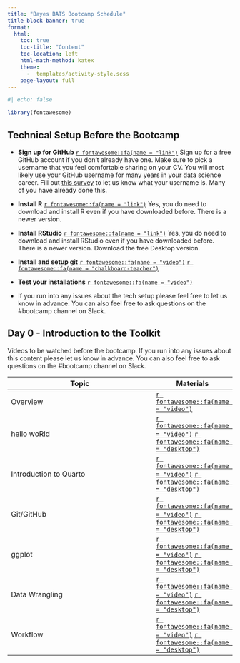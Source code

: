 ```yaml
---
title: "Bayes BATS Bootcamp Schedule"
title-block-banner: true
format:
  html:
    toc: true
    toc-title: "Content"
    toc-location: left
    html-math-method: katex
    theme: 
      -  templates/activity-style.scss
    page-layout: full
---
```


```r
#| echo: false

library(fontawesome)
```

## Technical Setup Before the Bootcamp

- **Sign up for GitHub** [`r fontawesome::fa(name = "link")`](https://github.com) Sign up for a free GitHub account if you don't already have one. Make sure to pick a username that you feel comfortable sharing on your CV. You will most likely use your GitHub username for many years in your data science career. Fill out [this survey](https://forms.gle/URiBx8mzoLt97n6e9) to let us know what your username is. Many of you have already done this.

- **Install R** [`r fontawesome::fa(name = "link")`](https://mirror.las.iastate.edu/CRAN/) Yes, you do need to download and install R even if you have downloaded before. There is a newer version.

- **Install RStudio** [`r fontawesome::fa(name = "link")`](https://posit.co/download/rstudio-desktop/) Yes, you do need to download and install RStudio even if you have downloaded before. There is a newer version. Download the free Desktop version.

- **Install and setup git** [`r fontawesome::fa(name = "video")`](https://uci.yuja.com/V/Video?v=7926437&node=33713927&a=41919805&autoplay=1) [`r fontawesome::fa(name = "chalkboard-teacher")`]()

- **Test your installations**  [`r fontawesome::fa(name = "video")`]()

- If you run into any issues about the tech setup please feel free to let us know in advance. <!--Federica will hold office hours on XXX. You can join the office hours using the zoom link.--> You can also feel free to ask questions on the #bootcamp channel on Slack.

## Day 0 - Introduction to the Toolkit

Videos to be watched before the bootcamp. If you run into any issues about this content please let us know in advance. <!--Federica will hold office hours on XXX. You can join the office hours using the zoom link.--> You can also feel free to ask questions on the #bootcamp channel on Slack.

| Topic                         | Materials |
|-------------------------------|-----------|
| Overview      |[`r fontawesome::fa(name = "video")`]()|
| hello woRld      |[`r fontawesome::fa(name = "video")`]() [`r fontawesome::fa(name = "desktop")`]()           |
| Introduction to Quarto |[`r fontawesome::fa(name = "video")`]() [`r fontawesome::fa(name = "desktop")`]()                    |
| Git/GitHub              |[`r fontawesome::fa(name = "video")`]() [`r fontawesome::fa(name = "desktop")`]()           |
| ggplot              |[`r fontawesome::fa(name = "video")`]() [`r fontawesome::fa(name = "desktop")`]()           |
| Data Wrangling              |[`r fontawesome::fa(name = "video")`]() [`r fontawesome::fa(name = "desktop")`]()           |
| Workflow              |[`r fontawesome::fa(name = "video")`]() [`r fontawesome::fa(name = "desktop")`]()           |

<!--
## Day 1 - Foundation of Bayesian inference

## Day 2 - Bayesian computing: Simulating the posterior

## Day 3 - Bayesian computing: Posterior analysis

## Day 4 - Bayesian modeling: Regression models

## Day 5 - Bayesian modeling: Hierarchical models

-->
